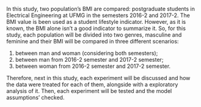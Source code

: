 In this study, two population's BMI are compared: postgraduate students in Electrical Engineering at UFMG in the semesters 2016-2 and 2017-2. The BMI value is been used as a student lifestyle indicator. However, as it is known, the BMI alone isn't a good indicator to summarize it. So, for this study, each population will be divided into two genres, masculine and feminine and their BMI will be compared in three different scenarios:

1. between man and woman (considering both semesters);
2. between man from 2016-2 semester and 2017-2 semester;
3. between woman from 2016-2 semester and 2017-2 semester.

Therefore, next in this study, each experiment will be discussed and how the data were treated for each of them, alongside with a exploratory analysis of it. Then, each experiment will be tested and the model assumptions' checked.